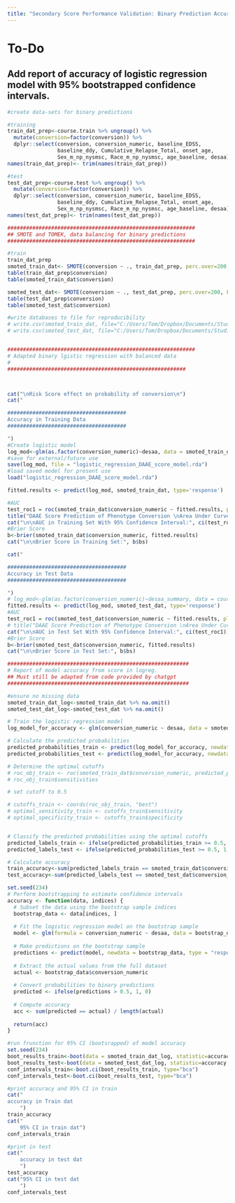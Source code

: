 ---
title: "Secondary Score Performance Validation: Binary Prediction Accuracy"
---

# To-Do
## Add report of accuracy of logistic regression model with 95% bootstrapped confidence intervals. 

```{r}
#create data-sets for binary predictions

#training
train_dat_prep<-course.train %>% ungroup() %>%
  mutate(conversion=factor(conversion)) %>% 
  dplyr::select(conversion, conversion_numeric, baseline_EDSS, 
                baseline_ddy, Cumulative_Relapse_Total, onset_age,
                Sex_m_np_nysmsc, Race_m_np_nysmsc, age_baseline, desaa) %>% filter(!is.na(conversion)) 
names(train_dat_prep)<- trim(names(train_dat_prep))

#test
test_dat_prep<-course.test %>% ungroup() %>%
  mutate(conversion=factor(conversion)) %>% 
  dplyr::select(conversion, conversion_numeric, baseline_EDSS, 
                baseline_ddy, Cumulative_Relapse_Total, onset_age,
                Sex_m_np_nysmsc, Race_m_np_nysmsc, age_baseline, desaa) %>% filter(!is.na(conversion)) 
names(test_dat_prep)<- trim(names(test_dat_prep))

```


```{r}
############################################################
## SMOTE and TOMEK, data balancing for binary predictions
############################################################

#train
train_dat_prep
smoted_train_dat<- SMOTE(conversion ~ ., train_dat_prep, perc.over=200, k=5, perc.under = 100)
table(train_dat_prep$conversion)
table(smoted_train_dat$conversion)

smoted_test_dat<- SMOTE(conversion ~ ., test_dat_prep, perc.over=200, k=5, perc.under = 100)
table(test_dat_prep$conversion)
table(smoted_test_dat$conversion)

#write databases to file for reproducibility
# write.csv(smoted_train_dat, file="C:/Users/Tom/Dropbox/Documents/Studies/PMS_prediction/Analyses/Buffalo/databases_processed/JMSC_train_dat_balanced_16june2023.csv")
# write.csv(smoted_test_dat, file="C:/Users/Tom/Dropbox/Documents/Studies/PMS_prediction/Analyses/Buffalo/databases_processed/JMSC_test_dat_balanced_16june2023.csv")



```





```{r}
############################################################
# Adapted binary lgistic regression with balanced data
# 
#########################################################



cat("\nRisk Score effect on probability of conversion\n") 
cat("

######################################
Accuracy in Training Data
######################################

")
#Create logistic model
log_mod<-glm(as.factor(conversion_numeric)~desaa, data = smoted_train_dat, family=binomial)
#save for external/future use
save(log_mod, file = "logistic_regression_DAAE_score_model.rda")
#load saved model for present use
load("logistic_regression_DAAE_score_model.rda")

fitted.results <- predict(log_mod, smoted_train_dat, type='response')

#AUC
test_roc1 = roc(smoted_train_dat$conversion_numeric ~ fitted.results, plot = TRUE, print.auc = TRUE)
title("DAAE Score Prediction of Phenotype Conversion \nArea Under Curve in Training Set")
cat("\n\nAUC in Training Set With 95% Confidence Interval:", ci(test_roc1))
#Brier Score
b<-brier(smoted_train_dat$conversion_numeric, fitted.results)
cat("\n\nBrier Score in Training Set:", b$bs)

cat("

######################################
Accuracy in Test Data
######################################

")
# log_mod<-glm(as.factor(conversion_numeric)~desaa_summary, data = course.train, family=binomial)
fitted.results <- predict(log_mod, smoted_test_dat, type='response')
#AUC
test_roc1 = roc(smoted_test_dat$conversion_numeric ~ fitted.results, plot = TRUE, print.auc = TRUE)
# title("DAAE Score Prediction of Phenotype Conversion \nArea Under Curve in Separate Test Set")
cat("\n\nAUC in Test Set With 95% Confidence Interval:", ci(test_roc1))
#Brier Score
b<-brier(smoted_test_dat$conversion_numeric, fitted.results)
cat("\n\nBrier Score in Test Set:", b$bs)


```





```{r}


##########################################################
# Report of model accuracy from score in logreg. 
## Must still be adapted from code provided by chatgpt
##########################################################

#ensure no missing data
smoted_train_dat_log<-smoted_train_dat %>% na.omit()
smoted_test_dat_log<-smoted_test_dat %>% na.omit()

# Train the logistic regression model
log_model_for_accuracy <- glm(conversion_numeric ~ desaa, data = smoted_train_dat_log, family = "binomial")

# Calculate the predicted probabilities
predicted_probabilities_train <- predict(log_model_for_accuracy, newdata = smoted_train_dat_log, type = "response")
predicted_probabilities_test <- predict(log_model_for_accuracy, newdata = smoted_test_dat_log, type = "response")

# Determine the optimal cutoffs
# roc_obj_train <- roc(smoted_train_dat$conversion_numeric, predicted_probabilities_train)
# roc_obj_train$sensitivities

# set cutoff to 0.5

# cutoffs_train <- coords(roc_obj_train, "best")
# optimal_sensitivity_train <- cutoffs_train$sensitivity
# optimal_specificity_train <- cutoffs_train$specificity


# Classify the predicted probabilities using the optimal cutoffs
predicted_labels_train <- ifelse(predicted_probabilities_train >= 0.5, 1, 0)
predicted_labels_test <- ifelse(predicted_probabilities_test >= 0.5, 1, 0)

# Calculate accuracy
train_accuracy<-sum(predicted_labels_train == smoted_train_dat$conversion_numeric, na.rm=TRUE) / nrow(smoted_train_dat)
test_accuracy<-sum(predicted_labels_test == smoted_test_dat$conversion_numeric, na.rm=TRUE) / nrow(smoted_test_dat)

set.seed(234)
# Perform bootstrapping to estimate confidence intervals
accuracy <- function(data, indices) {
  # Subset the data using the bootstrap sample indices
  bootstrap_data <- data[indices, ]
  
  # Fit the logistic regression model on the bootstrap sample
  model <- glm(formula = conversion_numeric ~ desaa, data = bootstrap_data, family = "binomial")
  
  # Make predictions on the bootstrap sample
  predictions <- predict(model, newdata = bootstrap_data, type = "response")
  
  # Extract the actual values from the full dataset
  actual <- bootstrap_data$conversion_numeric
  
  # Convert probabilities to binary predictions
  predicted <- ifelse(predictions > 0.5, 1, 0)
  
  # Compute accuracy
  acc <- sum(predicted == actual) / length(actual)
  
  return(acc)
}

#run frunction for 95% CI (bootsrapped) of model accuracy
set.seed(234)
boot_results_train<-boot(data = smoted_train_dat_log, statistic=accuracy, R=1000)
boot_results_test<-boot(data = smoted_test_dat_log, statistic=accuracy, R=1000)
conf_intervals_train<-boot.ci(boot_results_train, type="bca")
conf_intervals_test<-boot.ci(boot_results_test, type="bca")

#print accuracy and 95% CI in train
cat("
accuracy in Train dat
    ")
train_accuracy
cat("
    95% CI in train dat")
conf_intervals_train

#print in test
cat("
    accuracy in test dat
    ")
test_accuracy
cat("95% CI in test dat
    ")
conf_intervals_test




```


